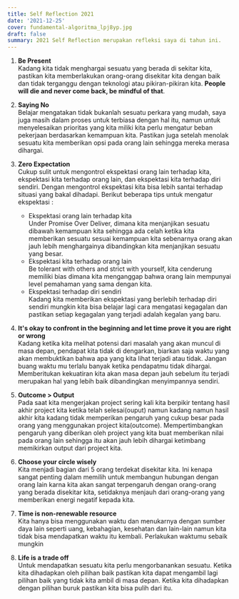 ```yaml
---
title: Self Reflection 2021
date: '2021-12-25'
cover: fundamental-algoritma_lpj8yp.jpg
draft: false
summary: 2021 Self Reflection merupakan refleksi saya di tahun ini.
---
```


1. **Be Present**  
   Kadang kita tidak menghargai sesuatu yang berada di sekitar kita, pastikan kita memberlakukan orang-orang disekitar kita dengan baik dan tidak terganggu dengan teknologi atau pikiran-pikiran kita. **People will die and never come back, be mindful of that**.
2. **Saying No**  
   Belajar mengatakan tidak bukanlah sesuatu perkara yang mudah, saya juga masih dalam proses untuk terbiasa dengan hal itu, namun untuk menyelesaikan prioritas yang kita miliki kita perlu mengatur beban pekerjaan berdasarkan kemampuan kita. Pastikan juga setelah menolak sesuatu kita memberikan opsi pada orang lain sehingga mereka merasa dihargai.
3. **Zero Expectation**  
   Cukup sulit untuk mengontrol ekspektasi orang lain terhadap kita, ekspektasi kita terhadap orang lain, dan ekspektasi kita terhadap diri sendiri. Dengan mengontrol ekspektasi kita bisa lebih santai terhadap situasi yang bakal dihadapi. Berikut beberapa tips untuk mengatur ekspektasi :

    - Ekspektasi orang lain terhadap kita  
      Under Promise Over Deliver, dimana kita menjanjikan sesuatu dibawah kemampuan kita sehingga ada celah ketika kita memberikan sesuatu sesuai kemampuan kita sebenarnya orang akan jauh lebih menghargainya dibandingkan kita menjanjikan sesuatu yang besar.
    - Ekspektasi kita terhadap orang lain  
      Be tolerant with others and strict with yourself, kita cenderung memiliki bias dimana kita menganggap bahwa orang lain mempunyai level pemahaman yang sama dengan kita.
    - Ekspektasi terhadap diri sendiri  
      Kadang kita memberikan ekspektasi yang berlebih terhadap diri sendiri mungkin kita bisa belajar lagi cara mengatasi kegagalan dan pastikan setiap kegagalan yang terjadi adalah kegalan yang baru.

4. **It's okay to confront in the beginning and let time prove it you are right or wrong**  
   Kadang ketika kita melihat potensi dari masalah yang akan muncul di masa depan, pendapat kita tidak di dengarkan, biarkan saja waktu yang akan membuktikan bahwa apa yang kita lihat terjadi atau tidak. Jangan buang waktu mu terlalu banyak ketika pendapatmu tidak dihargai. Memberitukan kekuatiran kita akan masa depan jauh sebelum itu terjadi merupakan hal yang lebih baik dibandingkan menyimpannya sendiri.
5. **Outcome > Output**  
   Pada saat kita mengerjakan project sering kali kita berpikir tentang hasil akhir project kita ketika telah selesai(ouput) namun kadang namun hasil akhir kita kadang tidak memperikan pengaruh yang cukup besar pada orang yang menggunakan project kita(outcome). Mempertimbangkan pengaruh yang diberikan oleh project yang kita buat memberikan nilai pada orang lain sehingga itu akan jauh lebih dihargai ketimbang memikirkan output dari project kita.
6. **Choose your circle wisely**  
   Kita menjadi bagian dari 5 orang terdekat disekitar kita. Ini kenapa sangat penting dalam memilih untuk membangun hubungan dengan orang lain karna kita akan sangat terpengaruh dengan orang-orang yang berada disekitar kita, setidaknya menjauh dari orang-orang yang memberikan energi negatif kepada kita.
7. **Time is non-renewable resource**  
   Kita hanya bisa menggunakan waktu dan menukarnya dengan sumber daya lain seperti uang, kebahagian, kesehatan dan lain-lain namun kita tidak bisa mendapatkan waktu itu kembali. Perlakukan waktumu sebaik mungkin
8. **Life is a trade off**  
   Untuk mendapatkan sesuatu kita perlu mengorbanankan sesuatu. Ketika kita dihadapkan oleh pilihan baik pastikan kita dapat mengambil lagi pilihan baik yang tidak kita ambil di masa depan. Ketika kita dihadapkan dengan pilihan buruk pastikan kita bisa pulih dari itu.
